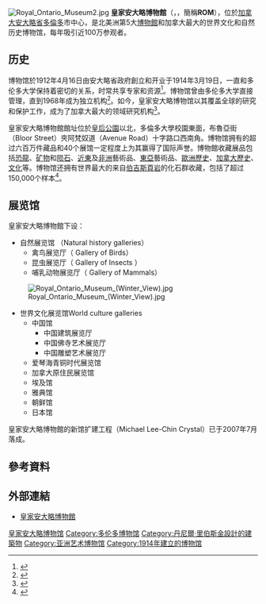 {{Infobox museum
| name          =皇家安大略博物館
| native_name   = {{native name|fr|Musée royal de l'Ontario}}
| image         = [[Image:Royal_Ontario_Museum_in_Fall_2021.jpg|350px]]
| logo          = Royal Ontario Museum logo.svg
| established   = {{Start date and age|1912|04|16|df=yes}} 
| location      = 100 Queen's Park<br />{{加拿大}}[[安大略省|安大略省]][[多倫多|多倫多]]<br />M5S 2C6
| coordinates   = {{Coord|43.667679|-79.394809|type:landmark_region:ON-CA|display=inline,title}}
| visitors      = 1,440,000<ref>{{cite press release|url=https://www.rom.on.ca/en/about-us/newsroom/press-releases/the-royal-ontario-museum-draws-highest-attendance-numbers-in-its|title=The Royal Ontario Museum Draws Highest Attendance Numbers in its History|publisher=Royal Ontario Museum|via=rom.on.ca|date=2 May 2018|access-date=17 August 2018|archive-date=2018-08-17|archive-url=https://web.archive.org/web/20180817092346/https://www.rom.on.ca/en/about-us/newsroom/press-releases/the-royal-ontario-museum-draws-highest-attendance-numbers-in-its|dead-url=no}}</ref>
| director      = Josh Basseches
| publictransit = 
| map_type      = Canada Toronto
| map_caption   = Location of the gallery in Toronto
| map_alt       = 
| website       = {{URL|https://www.rom.on.ca/}}
| collection    = 6,000,000+
| owner         = [[安大略省政府|安大略省政府]]
| embedded      = 
   {{Infobox historic site
   | embed=yes
   | name = Royal Ontario Museum
   | built = 1910–14, addition: 1931–32
   | architect = Darling & Pearson, addition: Chapman & Oxley
   | sculptor = Wm. Oosterhoff 
   | designation1 = Ontario Heritage Act
   | designation1_offname = 
   | designation1_date = 2003年
   | designation1_number = Heritage Easement Agreement AT347470
   }}
}}
[[File:Royal_Ontario_Museum2.jpg|thumb]]
'''皇家安大略博物館'''（{{lang-en|Royal Ontario Museum}}，{{lang-fr|Musée royal de l'Ontario}}，簡稱'''ROM'''），位於[[加拿大|加拿大]][[安大略省|安大略省]][[多倫多|多倫多]]市中心，是北美洲第5大[[博物館|博物館]]和加拿大最大的世界文化和自然历史博物馆，每年吸引近100万参观者。

==历史==
博物馆於1912年4月16日由安大略省政府創立和开业于1914年3月19日，一直和多伦多大学保持着密切的关系，时常共享专家和资源<ref>{{cite book |title=The Museum Makers: the Story of the Royal Ontario Museum |last=Dickson |first=Lovat |year=1986 |publisher=University of Toronto Press |isbn=0-8020-7441-3}}</ref>。博物馆曾由多伦多大学直接管理，直到1968年成为独立机构<ref>{{cite web|last=Jamie|first=Bradburn|title=Historicist: A Handbook to the Royal Ontario Museum, 1956|url=http://torontoist.com/2011/07/historicist_a_handbook_to_the_royal_ontario_museum_1956/|publisher=Torontoist|accessdate=26 March 2012|archive-date=2018-08-29|archive-url=https://web.archive.org/web/20180829000226/https://torontoist.com/2011/07/historicist_a_handbook_to_the_royal_ontario_museum_1956/|dead-url=no}}</ref>。如今，皇家安大略博物馆以其覆盖全球的研究和保护工作，成为了加拿大最大的领域研究机构<ref name="Collections and Research">{{cite web|title=Collections and Research|url=http://www.rom.on.ca/collections/index.php|publisher=Royal Ontario Museum|accessdate=25 March 2012|deadurl=yes|archiveurl=https://web.archive.org/web/20120418191455/http://www.rom.on.ca/collections/index.php|archivedate=2012年4月18日}}</ref>。

皇家安大略博物館館址位於[[皇后公園_(多倫多)|皇后公園]]以北，多倫多大學校園東面，布魯亞街（Bloor Street）夾阿梵奴道（Avenue Road）十字路口西南角。博物馆拥有的超过六百万件藏品和40个展馆一定程度上为其赢得了国际声誉。博物館收藏展品包括[[恐龍|恐龍]]、[[矿物|矿物]]和[[陨石|陨石]]、[[近東|近東]]及[[非洲|非洲]]藝術品、[[東亞|東亞]]藝術品、[[歐洲歷史|歐洲歷史]]、[[加拿大歷史|加拿大歷史]]、[[加拿大文化|文化]]等。博物馆还拥有世界最大的来自[[伯吉斯頁岩|伯吉斯頁岩]]的化石群收藏，包括了超过150,000个样本<ref>{{cite web|title=Royal Ontario Museum Burgess Shale Expeditions (1975-ongoing)|url=http://burgess-shale.rom.on.ca/en/history/discoveries/05-rom.php|publisher=Royal Ontario Museum|accessdate=25 March 2012|archive-date=2018-08-28|archive-url=https://web.archive.org/web/20180828170245/http://burgess-shale.rom.on.ca/en/history/discoveries/05-rom.php|dead-url=no}}</ref>。

== 展览馆 ==
皇家安大略博物館下设：
* 自然展览馆 （Natural history galleries）
** 禽鸟展览厅（ Gallery of Birds） 
** 昆虫展览厅（ Gallery of Insects ）
** 哺乳动物展览厅（ Gallery of Mammals）
[[File:Royal_Ontario_Museum_(Winter_View).jpg|left]]
* 世界文化展览馆World culture galleries
** 中国馆
*** 中国建筑展览厅
*** 中国佛寺艺术展览厅
*** 中国雕塑艺术展览厅
** 爱琴海青铜时代展览馆
** 加拿大原住民展览馆
** 埃及馆
** 雅典馆
** 朝鲜馆
** 日本馆

皇家安大略博物館的新馆扩建工程（Michael Lee-Chin Crystal）已于2007年7月落成。

==參考資料==
{{Reflist}}

== 外部連結 ==
{{Commonscat|Royal Ontario Museum}}
* [http://www.rom.on.ca/ 皇家安大略博物館] {{Wayback|url=http://www.rom.on.ca/ |date=20090727030945 }}

[[Category:皇家安大略博物馆|]]
[[Category:多伦多博物馆|Category:多伦多博物馆]]
[[Category:丹尼爾·里伯斯金設計的建築物|Category:丹尼爾·里伯斯金設計的建築物]]
[[Category:亚洲艺术博物馆|Category:亚洲艺术博物馆]]
[[Category:1914年建立的博物馆|Category:1914年建立的博物馆]]